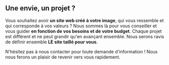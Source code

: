 ## Une envie, un projet ?

Vous souhaitez avoir **un site web créé à votre image**, qui vous ressemble et qui corresponde à vos valeurs ? Nous sommes là pour vous conseiller et vous guider **en fonction de vos besoins et de votre budget**. Chaque projet est différent et ne peut grandir qu'en avançant ensemble. Nous serons ravis de définir ensemble **LE site taillé pour vous**.

N'hésitez pas à nous contacter pour toute demande d'information ! Nous nous ferons un plaisir de revenir vers vous rapidement.
